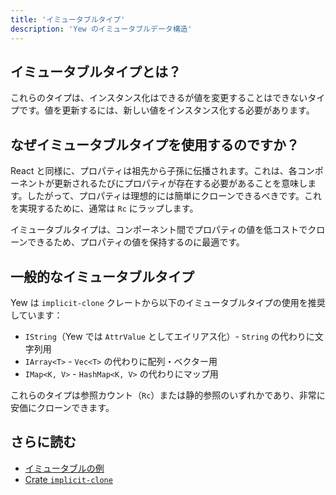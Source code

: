 ```yaml
---
title: 'イミュータブルタイプ'
description: 'Yew のイミュータブルデータ構造'
---
```


## イミュータブルタイプとは？

これらのタイプは、インスタンス化はできるが値を変更することはできないタイプです。値を更新するには、新しい値をインスタンス化する必要があります。

## なぜイミュータブルタイプを使用するのですか？

React と同様に、プロパティは祖先から子孫に伝播されます。これは、各コンポーネントが更新されるたびにプロパティが存在する必要があることを意味します。したがって、プロパティは理想的には簡単にクローンできるべきです。これを実現するために、通常は `Rc` にラップします。

イミュータブルタイプは、コンポーネント間でプロパティの値を低コストでクローンできるため、プロパティの値を保持するのに最適です。

## 一般的なイミュータブルタイプ

Yew は `implicit-clone` クレートから以下のイミュータブルタイプの使用を推奨しています：

- `IString`（Yew では `AttrValue` としてエイリアス化）- `String` の代わりに文字列用
- `IArray<T>` - `Vec<T>` の代わりに配列・ベクター用
- `IMap<K, V>` - `HashMap<K, V>` の代わりにマップ用

これらのタイプは参照カウント（`Rc`）または静的参照のいずれかであり、非常に安価にクローンできます。

## さらに読む

- [イミュータブルの例](https://github.com/yewstack/yew/tree/master/examples/immutable)
- [Crate `implicit-clone`](https://docs.rs/implicit-clone/)
